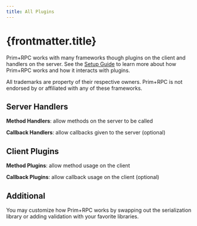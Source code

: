 ```yaml
---
title: All Plugins
---
```



# {frontmatter.title}

Prim+RPC works with many frameworks though plugins on the client and handlers on the server. See the
[Setup Guide](/docs/learn/setup) to learn more about how Prim+RPC works and how it interacts with plugins.

<Aside>

All trademarks are property of their respective owners. Prim+RPC is not endorsed by or affiliated with any of these
frameworks.

</Aside>

## Server Handlers

**Method Handlers**: allow methods on the server to be called

<PluginChoices type="method-handler"></PluginChoices>

**Callback Handlers**: allow callbacks given to the server (optional)

<PluginChoices type="callback-handler"></PluginChoices>

## Client Plugins

**Method Plugins**: allow method usage on the client

<PluginChoices type="method-plugin"></PluginChoices>

**Callback Plugins**: allow callback usage on the client (optional)

<PluginChoices type="callback-plugin"></PluginChoices>

## Additional

You may customize how Prim+RPC works by swapping out the serialization library or adding validation with your favorite
libraries.

<PluginChoices transport="inapplicable"></PluginChoices>
